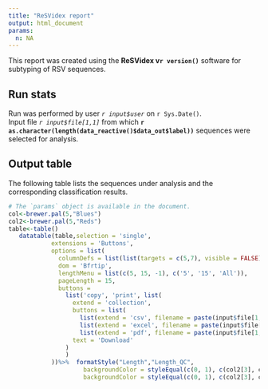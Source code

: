 ```yaml
---
title: "ReSVidex report"
output: html_document
params:
  n: NA
---
```

This report was created using the **ReSVidex v`r version()`** software for subtyping of RSV sequences.<br /> 


<h2>Run stats</h2>
Run was performed by user *`r input$user`* on `r Sys.Date()`.<br />
Input file *`r input$file[1,1]`* from which **`r as.character(length(data_reactive()$data_out$label))`** sequences were selected for analysis.<br />

<h2>Output table</h2>
The following table lists the sequences under analysis and the corresponding classification results. 
```r
# The `params` object is available in the document.
col<-brewer.pal(5,"Blues")
col2<-brewer.pal(5,"Reds")
table<-table()
   datatable(table,selection = 'single',
            extensions = 'Buttons',
            options = list(
              columnDefs = list(list(targets = c(5,7), visible = FALSE)),
              dom = 'Bfrtip',
              lengthMenu = list(c(5, 15, -1), c('5', '15', 'All')),
              pageLength = 15,
              buttons =
                list('copy', 'print', list(
                  extend = 'collection',
                  buttons = list(
                    list(extend = 'csv', filename = paste(input$file[1,1],"ReSVidex_results"),sep=""),
                    list(extend = 'excel', filename = paste(input$file[1,1],"ReSVidex_results"),sep=""),
                    list(extend = 'pdf', filename = paste(input$file[1,1],"ReSVidex_results"),sep="")),
                  text = 'Download'
                )
                )
            ))%>%  formatStyle("Length","Length_QC",
                     backgroundColor = styleEqual(c(0, 1), c(col2[3], col2[1])))%>% formatStyle("N","N_QC",
                     backgroundColor = styleEqual(c(0, 1), c(col2[3], col2[1]))) 
```
